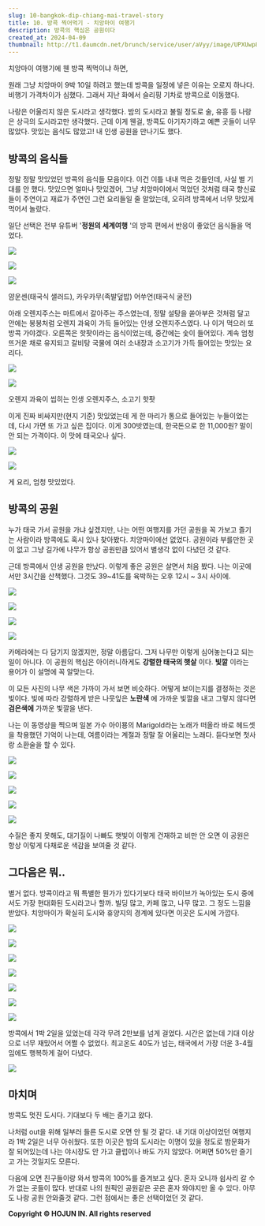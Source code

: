 ```yaml
---
slug: 10-bangkok-dip-chiang-mai-travel-story
title: 10. 방콕 찍어먹기 - 치앙마이 여행기
description: 방콕의 핵심은 공원이다
created_at: 2024-04-09
thumbnail: http://t1.daumcdn.net/brunch/service/user/aVyy/image/UPXUwp8RJ0Jgg28ut1JX437Jun0.heic
---
```


치앙마이 여행기에 웬 방콕 찍먹이냐 하면,

원래 그냥 치앙마이 9박 10일 하려고 했는데 방콕을 일정에 넣은 이유는 오로지 하나다. 비행기 가격차이가 심했다. 그래서 지난 화에서
슬리핑 기차로 방콕으로 이동했다.

나랑은 어울리지 않은 도시라고 생각했다. 밤의 도시라고 불릴 정도로 술, 유흥 등 나랑은 상극의 도시라고만 생각했다. 근데 이게 웬걸, 방콕도 아기자기하고 예쁜 곳들이 너무 많았다. 맛있는 음식도 많았고! 내 인생 공원을 만나기도 했다.

## **방콕의 음식들**

정말 정말 맛있었던 방콕의 음식들 모음이다. 이건 이틀 내내 먹은 것들인데, 사실 별 기대를 안 했다. 맛있으면 얼마나 맛있겠어, 그냥 치앙마이에서 먹었던 것처럼 태국 향신료들이 주연이고 재료가 주연인 그런 요리들일 줄 알았는데, 오히려 방콕에서 너무 맛있게 먹어서 놀랐다.

일단 선택은 전부 유튜버 '**정원의 세계여행** '의 방콕 편에서 반응이 좋았던 음식들을 먹었다.

![](http://t1.daumcdn.net/brunch/service/user/aVyy/image/LpZqv_fms5n3IRjVYLyzMoOcRUM.HEIC)

![](http://t1.daumcdn.net/brunch/service/user/aVyy/image/ah9m6Zj2dzdyxv_hFo2vNyseVmI.HEIC)

![](http://t1.daumcdn.net/brunch/service/user/aVyy/image/2CYfIsoWxOCDz-AWu3Mh0Bc2tbI.heic)

얌운센(태국식 샐러드), 카우카무(족발덮밥) 어쑤언(태국식 굴전)

아래 오렌지주스는 마트에서 갈아주는 주스였는데, 정말 설탕을 쏟아부은 것처럼 달고 안에는 봉봉처럼 오렌지 과육이 가득 들어있는 인생
오렌지주스였다. 나 이거 먹으러 또 방콕 가야겠다. 오른쪽은 핫팟이라는 음식이었는데, 중간에는 숯이 들어있다. 계속 엄청 뜨거운 채로
유지되고 갈비탕 국물에 여러 소내장과 소고기가 가득 들어있는 맛있는 요리다.

![](http://t1.daumcdn.net/brunch/service/user/aVyy/image/_RZ35VIi9rmdG3IZJ7bF5fPqb6Q.HEIC)

![](http://t1.daumcdn.net/brunch/service/user/aVyy/image/dm2r-PUyJj5hLH96FhxAw91z2UE.HEIC)

오렌지 과육이 씹히는 인생 오렌지주스, 소고기 핫팟

이게 진짜 비싸지만(현지 기준) 맛있었는데 게 한 마리가 통으로 들어있는 누들이었는데, 다시 가면 또 가고 싶은 집이다. 이게
300밧였는데, 한국돈으로 한 11,000원? 말이 안 되는 가격이다. 이 맛에 태국오나 싶다.

![](http://t1.daumcdn.net/brunch/service/user/aVyy/image/gtYCxgFquakrnYDFoGTXDSzxSqQ.HEIC)

![](http://t1.daumcdn.net/brunch/service/user/aVyy/image/8hpFiLVJRtK5zrx6lxc6Dt3Pvws.HEIC)

게 요리, 엄청 맛있었다.

## **방콕의 공원**

누가 태국 가서 공원을 가냐 싶겠지만, 나는 어떤 여행지를 가던 공원을 꼭 가보고 즐기는 사람이라 방콕에도 혹시 있나 찾아봤다. 치앙마이에선
없었다. 공원이라 부를만한 곳이 없고 그냥 길가에 나무가 항상 공원만큼 있어서 별생각 없이 다녔던 것 같다.

근데 방콕에서 인생 공원을 만났다. 이렇게 좋은 공원은 살면서 처음 봤다. 나는 이곳에서만 3시간을 산책했다. 그것도 39~41도를 육박하는
오후 12시 ~ 3시 사이에.

![](http://t1.daumcdn.net/brunch/service/user/aVyy/image/fjc88_EYjDo853QIAYCzR5OkaKM.heic)

![](http://t1.daumcdn.net/brunch/service/user/aVyy/image/Zq0e6lg67we-2UlWysGNLfxeWEQ.heic)

![](http://t1.daumcdn.net/brunch/service/user/aVyy/image/5FM0tb8G2T_D14uH-Svgny7SUsM.heic)

![](http://t1.daumcdn.net/brunch/service/user/aVyy/image/k6tfRl9CcFxOQH50xw7l9joDpMk.heic)

카메라에는 다 담기지 않겠지만, 정말 아름답다. 그저 나무만 이렇게 심어놓는다고 되는 일이 아니다. 이 공원의 핵심은 아이러니하게도
**강렬한 태국의 햇살** 이다. **빛깔** 이라는 용어가 이 설명에 꼭 알맞는다.

이 모든 사진의 나무 색은 가까이 가서 보면 비슷하다. 어떻게 보이는지를 결정하는 것은 빛이다. 빛에 따라 강렬하게 받은 나뭇잎은
**노란색** 에 가까운 빛깔을 내고 그렇지 않다면 **검은색에** 가까운 빛깔을 낸다.

나는 이 동영상을 찍으며 일본 가수 아이묭의 Marigold라는 노래가 떠올라 바로 헤드셋을 착용했던 기억이 나는데, 여름이라는 계절과 정말
잘 어울리는 노래다. 듣다보면 첫사랑 소환술을 할 수 있다.

![](http://t1.daumcdn.net/brunch/service/user/aVyy/image/JQYeok5DVfJLubh9nnqHa830GHY.heic)

![](http://t1.daumcdn.net/brunch/service/user/aVyy/image/HX7K8fRE3Mzu1ado7_YwRuNT8KU.heic)

![](http://t1.daumcdn.net/brunch/service/user/aVyy/image/30hy5IAWdyVG25uKwGsI1idaBuE.heic)

![](http://t1.daumcdn.net/brunch/service/user/aVyy/image/f7UQDIIl75WVHLqX0aVKRPE9WgE.heic)

![](http://t1.daumcdn.net/brunch/service/user/aVyy/image/C1S6qfRKZ9LjdbpaiwYGjwuw2SI.heic)

수질은 좋지 못해도, 대기질이 나빠도 햇빛이 이렇게 건재하고 비만 안 오면 이 공원은 항상 이렇게 다채로운 색감을 보여줄 것 같다.

## **그다음은 뭐..**

별거 없다. 방콕이라고 뭐 특별한 뭔가가 있다기보다 태국 바이브가 녹아있는 도시 중에서도 가장 현대화된 도시라고나 할까. 빌딩 많고, 카페
많고, 나무 많고. 그 정도 느낌을 받았다. 치앙마이가 확실히 도시와 휴양지의 경계에 있다면 이곳은 도시에 가깝다.

![](http://t1.daumcdn.net/brunch/service/user/aVyy/image/G_Ozywx6iIdoR2YDkGo1fINN7OQ.HEIC)

![](http://t1.daumcdn.net/brunch/service/user/aVyy/image/PFAOQAbdlusEs-nJXTkj_cUUKUE.HEIC)

![](http://t1.daumcdn.net/brunch/service/user/aVyy/image/kg7X9JYZ1Dh4sF-WduxZlyZwSeQ.HEIC)

![](http://t1.daumcdn.net/brunch/service/user/aVyy/image/2Tnsz9drJM5OUmPChHayqNgv7XE.HEIC)

![](http://t1.daumcdn.net/brunch/service/user/aVyy/image/lK2msRK_Ok3SjXgNvHjK3PkHDZ8.HEIC)

![](http://t1.daumcdn.net/brunch/service/user/aVyy/image/-uW5XVve8vT7659NBBt61VQnrg8.HEIC)

![](http://t1.daumcdn.net/brunch/service/user/aVyy/image/1UD1kOgwaGTX_uBz8iROz_HlMCs.HEIC)

방콕에서 1박 2일을 있었는데 각각 무려 2만보를 넘게 걸었다. 시간은 없는데 기대 이상으로 너무 재밌어서 어쩔 수 없었다. 최고온도
40도가 넘는, 태국에서 가장 더운 3-4월임에도 행복하게 걸어 다녔다.

![](http://t1.daumcdn.net/brunch/service/user/aVyy/image/dzNy54mUva-WK-WF-I1DMYJ8acA.jpg)

## **마치며**

방콕도 멋진 도시다. 기대보다 두 배는 즐기고 왔다.

나처럼 out을 위해 일부러 들른 도시로 오면 안 될 것 같다. 내 기대 이상이었던 여행지라 1박 2일은 너무 아쉬웠다. 또한 이곳은 밤의
도시라는 이명이 있을 정도로 밤문화가 잘 되어있는데 나는 야시장도 안 가고 클럽이나 바도 가지 않았다. 어쩌면 50%만 즐기고 가는 것일지도
모른다.

다음에 오면 친구들이랑 와서 방콕의 100%를 즐겨보고 싶다. 혼자 오니까 쉽사리 갈 수가 없는 곳들이 많다. 반대로 나의 원픽인 공원같은
곳은 혼자 와야지만 올 수 있다. 아무도 나랑 공원 안와줄것 같다. 그런 점에서는 좋은 선택이었던 것 같다.

**Copyright © HOJUN IN. All rights reserved**
